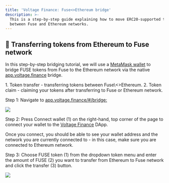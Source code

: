 ```yaml
---
title: 'Voltage Finance: Fuse<>Ethereum bridge'
description: >-
  This is a step-by-step guide explaining how to move ERC20-supported tokens
  between Fuse and Ethereum networks.
---
```


## 🌉 Transferring tokens from Ethereum to Fuse network

In this step-by-step bridging tutorial, we will use a [MetaMask wallet](https://metamask.io/download/) to bridge FUSE tokens from Fuse to the Ethereum network via the native [app.voltage.finance](https://app.voltage.finance/#/bridge) bridge.

<Admonition type="info" title="Bridging funds between Fuse and Ethereum networks is a 2-step process:">
  1. Token transfer - transferring tokens between Fuse\<>Ethereum.
  2. Token claim - claiming your tokens after transferring to Fuse or Ethereum network.
</Admonition>

Step 1: Navigate to [app.voltage.finance/#/bridge:](https://app.voltage.finance/#/bridge)

![](</img/Screenshot 2022-05-02 at 20.56.41.png>)

Step 2: Press Connect wallet (1) on the right-hand, top corner of the page to connect your wallet to the [Voltage Finance](https://app.voltage.finance/) DApp. 

<Admonition type="info" title="Note">
  Once you connect, you should be able to see your wallet address and the network you are currently connected to - in this case, make sure you are connected to Ethereum network.
</Admonition>

Step 3: Choose FUSE token (1) from the dropdown token menu and enter the amount of FUSE (2) you want to transfer from Ethereum to Fuse network and click the transfer (3) button. 

![](</img/spaces_-MRxFOj-hfekokMwcTbN_uploads_pVHpx4zw26JYuIfpcyZ1_Screenshot 2022-05-02 at 20.webp>)
